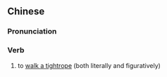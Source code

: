 ==Chinese==
{{zh-forms|s=走钢丝|type=12}}

===Pronunciation===
{{zh-pron
|m=zǒugāngsī
|cat=v
}}

===Verb===
{{zh-verb}}

# to [[walk a tightrope]] (both literally and figuratively)